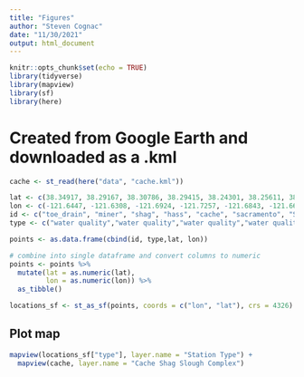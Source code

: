 ```yaml
---
title: "Figures"
author: "Steven Cognac"
date: "11/30/2021"
output: html_document
---
```


```r
knitr::opts_chunk$set(echo = TRUE)
library(tidyverse)
library(mapview)
library(sf)
library(here)

```

# Created from Google Earth and downloaded as a .kml
```r
cache <- st_read(here("data", "cache.kml"))
```


```r

lat <- c(38.34917, 38.29167, 38.30786, 38.29415, 38.24301, 38.25611, 38.513, 38.378, 37.99)
lon <- c(-121.6447, -121.6308, -121.6924, -121.7257, -121.6843, -121.6667, -121.494, -121.962,-122.057)
id <- c("toe_drain", "miner", "shag", "hass", "cache", "sacramento", "Sacramento Execuative AP", "Vacaville Nut Tree AP", "Concord Buchanan AP")
type <- c("water quality","water quality","water quality","water quality","water quality","water quality","wind","wind","wind")

points <- as.data.frame(cbind(id, type,lat, lon))

# combine into single dataframe and convert columns to numeric
points <- points %>% 
  mutate(lat = as.numeric(lat),
         lon = as.numeric(lon)) %>% 
  as_tibble()

```


```r
locations_sf <- st_as_sf(points, coords = c("lon", "lat"), crs = 4326)
```


## Plot map
```r
mapview(locations_sf["type"], layer.name = "Station Type") +
  mapview(cache, layer.name = "Cache Shag Slough Complex")
```

